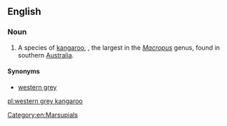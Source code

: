 ==English==
{{wikipedia|Western Grey Kangaroo}}

===Noun===
{{en-noun|head=[[western]] [[grey]] [[kangaroo]]}}

# A species of [[kangaroo]], {{taxlink|Macropus fuliginosis|species}}, the largest in the ''[[Macropus]]'' genus, found in southern [[Australia]].

====Synonyms====
*[[western grey]]

[[Category:en:Marsupials]]

[[pl:western grey kangaroo]]